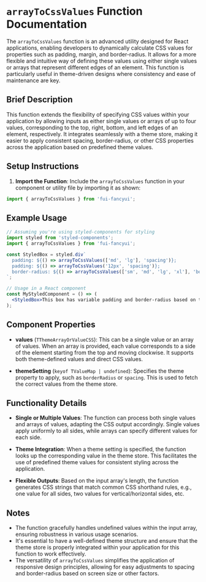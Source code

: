 # `arrayToCssValues` Function Documentation

The `arrayToCssValues` function is an advanced utility designed for React applications, enabling developers to dynamically calculate CSS values for properties such as padding, margin, and border-radius. It allows for a more flexible and intuitive way of defining these values using either single values or arrays that represent different edges of an element. This function is particularly useful in theme-driven designs where consistency and ease of maintenance are key.

## Brief Description

This function extends the flexibility of specifying CSS values within your application by allowing inputs as either single values or arrays of up to four values, corresponding to the top, right, bottom, and left edges of an element, respectively. It integrates seamlessly with a theme store, making it easier to apply consistent spacing, border-radius, or other CSS properties across the application based on predefined theme values.

## Setup Instructions

1. **Import the Function**: Include the `arrayToCssValues` function in your component or utility file by importing it as shown:

```jsx
import { arrayToCssValues } from 'fui-fancyui';
```

## Example Usage

```jsx
// Assuming you're using styled-components for styling
import styled from 'styled-components';
import { arrayToCssValues } from 'fui-fancyui';

const StyledBox = styled.div`
  padding: ${() => arrayToCssValues(['md', 'lg'], 'spacing')};
  padding: ${() => arrayToCssValues('12px', 'spacing')};
  border-radius: ${() => arrayToCssValues(['sm', 'md', 'lg', 'xl'], 'borderRadius')};
`;

// Usage in a React component
const MyStyledComponent = () => (
  <StyledBox>This box has variable padding and border-radius based on theme values.</StyledBox>
);
```

## Component Properties

- **values** (`TThemeArrayOrValueCSS`): This can be a single value or an array of values. When an array is provided, each value corresponds to a side of the element starting from the top and moving clockwise. It supports both theme-defined values and direct CSS values.

- **themeSetting** (`keyof TValueMap | undefined`): Specifies the theme property to apply, such as `borderRadius` or `spacing`. This is used to fetch the correct values from the theme store.

## Functionality Details

- **Single or Multiple Values**: The function can process both single values and arrays of values, adapting the CSS output accordingly. Single values apply uniformly to all sides, while arrays can specify different values for each side.

- **Theme Integration**: When a theme setting is specified, the function looks up the corresponding value in the theme store. This facilitates the use of predefined theme values for consistent styling across the application.

- **Flexible Outputs**: Based on the input array's length, the function generates CSS strings that match common CSS shorthand rules, e.g., one value for all sides, two values for vertical/horizontal sides, etc.

## Notes

- The function gracefully handles undefined values within the input array, ensuring robustness in various usage scenarios.
- It's essential to have a well-defined theme structure and ensure that the theme store is properly integrated within your application for this function to work effectively.
- The versatility of `arrayToCssValues` simplifies the application of responsive design principles, allowing for easy adjustments to spacing and border-radius based on screen size or other factors.
